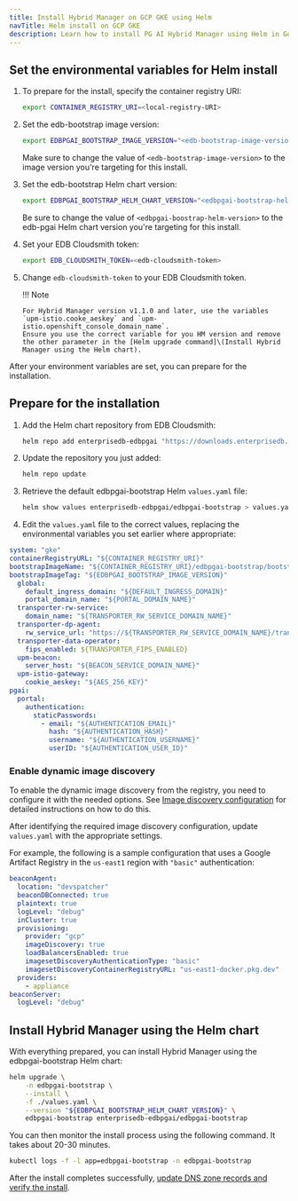 ```yaml
---
title: Install Hybrid Manager on GCP GKE using Helm
navTitle: Helm install on GCP GKE
description: Learn how to install PG AI Hybrid Manager using Helm in Google Cloud GKE.
---
```


## Set the environmental variables for Helm install

1.  To prepare for the install, specify the container registry URI:

    ```bash
    export CONTAINER_REGISTRY_URI=<local-registry-URI>
    ```

2.  Set the edb-bootstrap image version:

    ```bash
    export EDBPGAI_BOOTSTRAP_IMAGE_VERSION="<edb-bootstrap-image-version"
    ```

    Make sure to change the value of `<edb-bootstrap-image-version>` to the image version you're targeting for this install.

3.  Set the edb-bootstrap Helm chart version:

    ```bash
    export EDBPGAI_BOOTSTRAP_HELM_CHART_VERSION="<edbpgai-bootstrap-helm-version>"
    ```

    Be sure to change the value of `<edbpgai-boostrap-helm-version>` to the edb-pgai Helm chart version you're targeting for this install.

4.  Set your EDB Cloudsmith token:

    ```bash
    export EDB_CLOUDSMITH_TOKEN=<edb-cloudsmith-token>
    ```

5.  Change `edb-cloudsmith-token` to your EDB Cloudsmith token.

    !!! Note

        For Hybrid Manager version v1.1.0 and later, use the variables `upm-istio.cooke_aeskey` and `upm-istio.openshift_console_domain_name`.
        Ensure you use the correct variable for you HM version and remove the other parameter in the [Helm upgrade command]\(Install Hybrid Manager using the Helm chart).

After your environment variables are set, you can prepare for the installation.

## Prepare for the installation

1.  Add the Helm chart repository from EDB Cloudsmith:

    ```bash
    helm repo add enterprisedb-edbpgai "https://downloads.enterprisedb.com/${EDB_CLOUDSMITH_TOKEN}/pgai-platform/helm/charts/"
    ```

2.  Update the repository you just added:

    ```bash
    helm repo update
    ```

3.  Retrieve the default edbpgai-bootstrap Helm `values.yaml` file:

    ```bash
    helm show values enterprisedb-edbpgai/edbpgai-bootstrap > values.yaml
    ```

4.  Edit the `values.yaml` file to the correct values, replacing the environmental variables you set earlier where appropriate:

```yaml
system: "gke"
containerRegistryURL: "${CONTAINER_REGISTRY_URI}"
bootstrapImageName: "${CONTAINER_REGISTRY_URI}/edbpgai-bootstrap/bootstrap-gke"
bootstrapImageTag: "${EDBPGAI_BOOTSTRAP_IMAGE_VERSION}"
  global:
    default_ingress_domain: "${DEFAULT_INGRESS_DOMAIN}"
    portal_domain_name: "${PORTAL_DOMAIN_NAME}"
  transporter-rw-service:
    domain_name: "${TRANSPORTER_RW_SERVICE_DOMAIN_NAME}"
  transporter-dp-agent:
    rw_service_url: "https://${TRANSPORTER_RW_SERVICE_DOMAIN_NAME}/transporter"
  transporter-data-operator:
    fips_enabled: ${TRANSPORTER_FIPS_ENABLED}
  upm-beacon:
    server_host: "${BEACON_SERVICE_DOMAIN_NAME}"
  upm-istio-gateway: 
    cookie_aeskey: "${AES_256_KEY}"
pgai:
  portal:
    authentication:
      staticPasswords:
        - email: "${AUTHENTICATION_EMAIL}"
          hash: "${AUTHENTICATION_HASH}"
          username: "${AUTHENTICATION_USERNAME}"
          userID: "${AUTHENTICATION_USER_ID}"
```

### Enable dynamic image discovery

To enable the dynamic image discovery from the registry, you need to configure it with the needed options.
See [Image discovery configuration](https://cloud.google.com/artifact-registry/docs) for detailed instructions on how to do this.

After identifying the required image discovery configuration, update `values.yaml` with the appropriate settings.

For example, the following is a sample configuration that uses a Google Artifact Registry in the `us-east1` region with `"basic"` authentication:

```yaml
beaconAgent:
  location: "devspatcher"
  beaconDBConnected: true
  plaintext: true
  logLevel: "debug"
  inCluster: true
  provisioning:
    provider: "gcp"
    imageDiscovery: true
    loadBalancersEnabled: true
    imagesetDiscoveryAuthenticationType: "basic"
    imagesetDiscoveryContainerRegistryURL: "us-east1-docker.pkg.dev"
  providers:
    - appliance
beaconServer:
  logLevel: "debug"
```

## Install Hybrid Manager using the Helm chart

With everything prepared, you can install Hybrid Manager using the edbpgai-bootstrap Helm chart:

```bash
helm upgrade \
    -n edbpgai-bootstrap \
    --install \
    -f ./values.yaml \
    --version "${EDBPGAI_BOOTSTRAP_HELM_CHART_VERSION}" \
    edbpgai-bootstrap enterprisedb-edbpgai/edbpgai-bootstrap
```

You can then monitor the install process using the following command. It takes about 20-30 minutes.

```bash
kubectl logs -f -l app=edbpgai-bootstrap -n edbpgai-bootstrap
```

After the install completes successfully, [update DNS zone records and verify the install](dns_and_verify.mdx).
